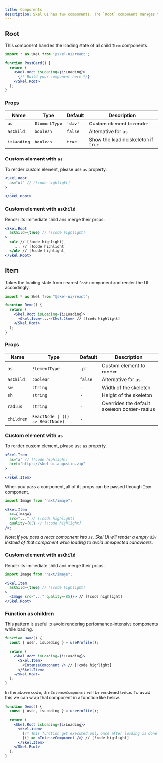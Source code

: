 ```yaml
---
title: Components
description: Skel UI has two components. The `Root` component manages the loading state, while the `Item` component handles the rendering.
---
```


## Root

This component handles the loading state of all child `Item` components.

```jsx
import * as Skel from "@skel-ui/react";

function PostCard() {
  return (
    <Skel.Root isLoading={isLoading}>
      {/* Build your component here */}
    </Skel.Root>
  );
}
```

### Props

| Name        | Type          | Default | Description                         |
| ----------- | ------------- | ------- | ----------------------------------  |
| `as`        | `ElementType` | `'div'` | Custom element to render            |
| `asChild`   | `boolean`     | `false` | Alternative for `as`                |
| `isLoading` | `boolean`     | `true`  | Show the loading skeleton if `true` |

### Custom element with `as`

To render custom element, please use `as` property.

```jsx
<Skel.Root
  as="ul" // [!code highlight]
>
  ...
</Skel.Root>
```

### Custom element with `asChild`

Render its immediate child and merge their props.

```jsx
<Skel.Root
  asChild={true} // [!code highlight]
>
  <ul> // [!code highlight]
    ... // [!code highlight]
  </ul> // [!code highlight]
</Skel.Root>
```


## Item

Takes the loading state from nearest `Root` component and render the UI accordingly.

```jsx
import * as Skel from "@skel-ui/react";

function Demo() {
  return (
    <Skel.Root isLoading={isLoading}>
      <Skel.Item>...</Skel.Item> // [!code highlight]
    </Skel.Root>
  );
}
```

### Props

| Name       | Type                             | Default | Description                                  |
| ---------- | -------------------------------- | ------- | -------------------------------------------- |
| `as`       | `ElementType`                    | `'p'`   | Custom element to render                     |
| `asChild`  | `boolean`                        | `false` | Alternative for `as`                         |
| `sw`       | `string`                         | -       | Width of the skeleton                        |
| `sh`       | `string`                         | -       | Height of the skeleton                       |
| `radius`   | `string`                         | -       | Overrides the default skeleton border-radius |
| `children` | `ReactNode \| (() => ReactNode)` | -       |                                              |

### Custom element with `as`

To render custom element, please use `as` property.

```jsx
<Skel.Item
  as="a" // [!code highlight]
  href="https://skel-ui.augustin.zip"
>
  ...
</Skel.Item>
```

When you pass a component, all of its props can be passed through `Item` component.

```jsx
import Image from "next/image";

<Skel.Item
  as={Image}
  src="..." // [!code highlight]
  quality={85} // [!code highlight]
/>;
```

_Note: If you pass a react component into `as`, Skel UI will render a empty `div` instead of that component while loading to avoid unexpected bahaviours._

### Custom element with `asChild`

Render its immediate child and merge their props.

```jsx
import Image from "next/image";

<Skel.Item
  asChild={true} // [!code highlight]
>
  <Image src="..." quality={85}/> // [!code highlight]
</Skel.Root>
```

### Function as children

This pattern is useful to avoid rendering performance-intensive components while loading.

```jsx
function Demo() {
  const { user, isLoading } = useProfile();

  return (
    <Skel.Root isLoading={isLoading}>
      <Skel.Item>
        <IntenseComponent /> // [!code highlight]
      </Skel.Item>
    </Skel.Root>
  );
}
```

In the above code, the `IntenseComponent` will be rendered twice. To avoid this we can wrap that component in a function like below.

```jsx
function Demo() {
  const { user, isLoading } = useProfile();

  return (
    <Skel.Root isLoading={isLoading}>
      <Skel.Item>
        {/* This function get executed only once after loading is done */}
        {() => <IntenseComponent />} // [!code highlight]
      </Skel.Item>
    </Skel.Root>
  );
}
```
